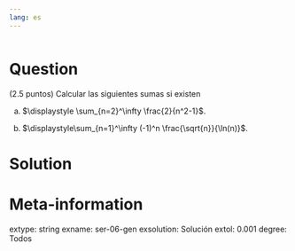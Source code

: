 ```yaml
---
lang: es
---
```


```r
```

Question
========
(2.5 puntos) Calcular las siguientes sumas si existen

a.  $\displaystyle \sum_{n=2}^\infty \frac{2}{n^2-1}$.

a.  $\displaystyle\sum_{n=1}^\infty (-1)^n \frac{\sqrt{n}}{\ln(n)}$.

Solution
========



Meta-information
================
extype: string
exname: ser-06-gen
exsolution: Solución
extol: 0.001
degree: Todos